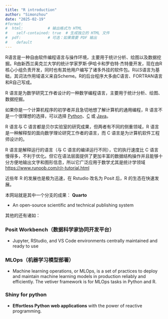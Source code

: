 ```yaml
---
title: "R introduction"
author: "Simonzhou"
date: "2025-02-19"
#format: 
#  html:           # 输出格式为 HTML
#    self-contained: true  # 生成独立的 HTML 文件
#  pdf:            # 可选：如果需要 PDF 输出
#    default
---
```


R语言是一种自由软件编程语言与操作环境，主要用于统计分析、绘图以及数据挖掘。R由新西兰奥克兰大学的统计学家罗斯·伊哈卡和罗伯特·杰特曼开发，现在由R核心小组负责开发，同时也有其他用户编写了诸多外挂的软件包。R以S语言为基础，其词法作用域语义来自Scheme。R的后台程序大多由C语言、FORTRAN语言和R自己写成。

R 语言是为数学研究工作者设计的一种数学编程语言，主要用于统计分析、绘图、数据挖掘。

如果你是一个计算机程序的初学者并且急切地想了解计算机的通用编程，R 语言不是一个很理想的选择，可以选择 [Python](https://www.runoob.com/python3/python3-tutorial.html)、[C](https://www.runoob.com/cprogramming/c-tutorial.html) 或 [Java](https://www.runoob.com/java/java-tutorial.html)。

R 语言与 C 语言都是贝尔实验室的研究成果，但两者有不同的侧重领域，R 语言是一种解释型的面向数学理论研究工作者的语言，而 C 语言是为计算机软件工程师设计的。

R 语言是解释运行的语言（与 C 语言的编译运行不同），它的执行速度比 C 语言慢得多，不利于优化。但它在语法层面提供了更加丰富的数据结构操作并且能够十分方便地输出文字和图形信息，所以它广泛应用于数学尤其是统计学领域<https://www.runoob.com/r/r-tutorial.html>

近些年 R 的发展也是极为迅速，在 Rstudio 改名为 Posit 后，R 的生态在快速发展。

本网站就是其中一个分支的成果： **Quarto**

-   An open-source scientific and technical publishing system

其他的还有诸如：

### Posit Workbench（数据科学家协同开发平台）

-   Jupyter, RStudio, and VS Code environments centrally maintained and ready to use

### MLOps（机器学习模型部署）

-   Machine learning operations, or MLOps, is a set of practices to deploy and maintain machine learning models in production reliably and efficiently. The vetiver framework is for MLOps tasks in Python and R.

### Shiny for python

-   **Effortless Python web applications** with the power of reactive programming.